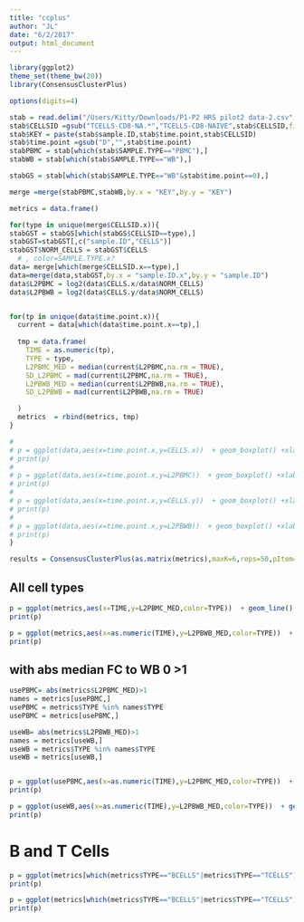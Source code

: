 ```yaml
---
title: "ccplus"
author: "JL"
date: "6/2/2017"
output: html_document
---
```



```r
library(ggplot2)
theme_set(theme_bw(20))
library(ConsensusClusterPlus)

options(digits=4)

stab = read.delim("/Users/Kitty/Downloads/P1-P2 HRS pilot2 data-2.csv",stringsAsFactors = FALSE,sep = ",") 
stab$CELLSID =gsub("TCELLS-CD8-NA.*","TCELLS-CD8-NAIVE",stab$CELLSID,fixed = FALSE)
stab$KEY = paste(stab$sample.ID,stab$time.point,stab$CELLSID)
stab$time.point =gsub("D","",stab$time.point)
stabPBMC = stab[which(stab$SAMPLE.TYPE=="PBMC"),]
stabWB = stab[which(stab$SAMPLE.TYPE=="WB"),]

stabGS = stab[which(stab$SAMPLE.TYPE=="WB"&stab$time.point==0),]

merge =merge(stabPBMC,stabWB,by.x = "KEY",by.y = "KEY")
```


```r

metrics = data.frame()

for(type in unique(merge$CELLSID.x)){
stabGST = stabGS[which(stabGS$CELLSID==type),]
stabGST=stabGST[,c("sample.ID","CELLS")]
stabGST$NORM_CELLS = stabGST$CELLS
  # , color=SAMPLE.TYPE.x?
data= merge[which(merge$CELLSID.x==type),]
data=merge(data,stabGST,by.x = "sample.ID.x",by.y = "sample.ID")
data$L2PBMC = log2(data$CELLS.x/data$NORM_CELLS)
data$L2PBWB = log2(data$CELLS.y/data$NORM_CELLS)


for(tp in unique(data$time.point.x)){
  current = data[which(data$time.point.x==tp),]
  
  tmp = data.frame(
    TIME = as.numeric(tp),
    TYPE = type,
    L2PBMC_MED = median(current$L2PBMC,na.rm = TRUE),
    SD_L2PBMC = mad(current$L2PBMC,na.rm = TRUE),
    L2PBWB_MED = median(current$L2PBWB,na.rm = TRUE),
    SD_L2PBWB = mad(current$L2PBWB,na.rm = TRUE)

  )
  metrics  = rbind(metrics, tmp)
}

# 
# p = ggplot(data,aes(x=time.point.x,y=CELLS.x))  + geom_boxplot() +xlab("TIME") +ylab("CELLS") + labs(title = paste(type,"PBMC"))
# print(p)
# 
# p = ggplot(data,aes(x=time.point.x,y=L2PBMC))  + geom_boxplot() +xlab("TIME") +ylab("FC WB_0") + labs(title = paste(type,"PBMC_LOG2"))
# print(p)
# 
# p = ggplot(data,aes(x=time.point.x,y=CELLS.y))  + geom_boxplot() +xlab("TIME") +ylab("CELLS") + labs(title = paste(type,"WB"))
# print(p)
# 
# p = ggplot(data,aes(x=time.point.x,y=L2PBWB))  + geom_boxplot() +xlab("TIME") +ylab("FC WB_0")  + labs(title = paste(type,"WB_LOG2"))
# print(p)
}

results = ConsensusClusterPlus(as.matrix(metrics),maxK=6,reps=50,pItem=0.8,pFeature=1,title=title,clusterAlg="hc",distance="pearson",seed=1262118388.71279,plot="png")

```


## All cell types
```r
p = ggplot(metrics,aes(x=TIME,y=L2PBMC_MED,color=TYPE))  + geom_line() +xlab("TIME") +ylab("Fold change relative to WB_0")  + labs(title = paste("","PBMC"))+ theme(legend.position="none") +ylim(-3,3)
print(p)

p = ggplot(metrics,aes(x=as.numeric(TIME),y=L2PBWB_MED,color=TYPE))  + geom_line() +xlab("TIME") +ylab("Fold change relative to WB_0")  + labs(title = paste("","WB"))+ theme(legend.position="none")+ylim(-3,3)
print(p)

```

## with abs median FC to WB 0 >1 
```r

usePBMC= abs(metrics$L2PBMC_MED)>1
names = metrics[usePBMC,]
usePBMC = metrics$TYPE %in% names$TYPE
usePBMC = metrics[usePBMC,]

useWB= abs(metrics$L2PBWB_MED)>1
names = metrics[useWB,]
useWB = metrics$TYPE %in% names$TYPE
useWB = metrics[useWB,]


p = ggplot(usePBMC,aes(x=as.numeric(TIME),y=L2PBMC_MED,color=TYPE))  + geom_line() +xlab("TIME") +ylab("Fold change relative to WB_0")  + labs(title = paste("","PBMC"))+ylim(-3,3)
print(p)

p = ggplot(useWB,aes(x=as.numeric(TIME),y=L2PBWB_MED,color=TYPE))  + geom_line() +xlab("TIME") +ylab("Fold change relative to WB_0")  + labs(title = paste("","WB"))+ylim(-3,3)
print(p)

```

# B and T Cells
```r
p = ggplot(metrics[which(metrics$TYPE=="BCELLS"|metrics$TYPE=="TCELLS"),],aes(x=TIME,y=L2PBMC_MED,color=TYPE))  + geom_line() +xlab("TIME") +ylab("Fold change relative to WB_0")  + labs(title = paste("","PBMC"))+ylim(-3,3)
print(p)

p = ggplot(metrics[which(metrics$TYPE=="BCELLS"|metrics$TYPE=="TCELLS"),],aes(x=as.numeric(TIME),y=L2PBWB_MED,color=TYPE))  + geom_line() +xlab("TIME") +ylab("Fold change relative to WB_0")  + labs(title = paste("","WB"))+ylim(-3,3)
print(p)


```

